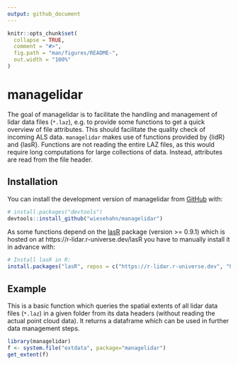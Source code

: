 ```yaml
---
output: github_document
---
```


<!-- README.md is generated from README.Rmd. Please edit that file -->

```r
knitr::opts_chunk$set(
  collapse = TRUE,
  comment = "#>",
  fig.path = "man/figures/README-",
  out.width = "100%"
)
```

# managelidar

<!-- badges: start -->

<!-- badges: end -->

The goal of managelidar is to facilitate the handling and management of lidar data files (`*.laz`), e.g. to provide some functions to get a quick overview of file attributes. This should facilitate the quality check of incoming ALS data. 
`managelidar` makes use of functions provided by {lidR} and {lasR}. Functions are not reading the entire LAZ files, as this would require long computations for large collections of data. Instead, attributes are read from the file header.  

## Installation

You can install the development version of managelidar from [GitHub](https://github.com/) with:

``` r
# install.packages("devtools")
devtools::install_github("wiesehahn/managelidar")
```

As some functions depend on the [lasR](https://github.com/r-lidar/lasR) package (version >= 0.9.1) which is hosted on at https://r-lidar.r-universe.dev/lasR you have to manually install it in advance with:

``` r
# Install lasR in R:
install.packages("lasR", repos = c("https://r-lidar.r-universe.dev", "https://cran.r-project.org"))
```

## Example

This is a basic function which queries the spatial extents of all lidar data files (`*.laz`) in a given folder from its data headers (without reading the actual point cloud data). It returns a dataframe which can be used in further data management steps. 

```r
library(managelidar)
f <- system.file("extdata", package="managelidar")
get_extent(f)
```


